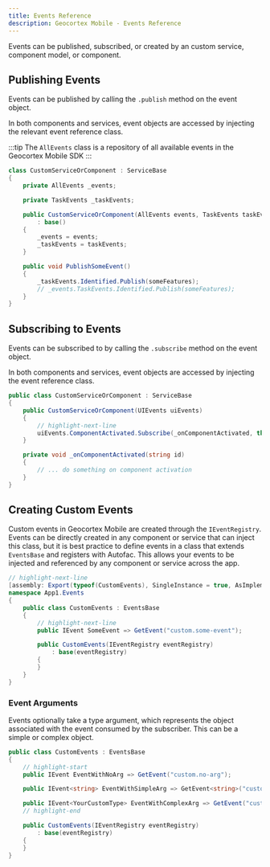 ```yaml
---
title: Events Reference
description: Geocortex Mobile - Events Reference
---
```



Events can be published, subscribed, or created by an custom service, component model, or component.

## Publishing Events

Events can be published by calling the `.publish` method on the event object.

In both components and services, event objects are accessed by injecting the relevant event reference class.

:::tip
The `AllEvents` class is a repository of all available events in the Geocortex Mobile SDK
:::

```cs
class CustomServiceOrComponent : ServiceBase
{
    private AllEvents _events;

    private TaskEvents _taskEvents;

    public CustomServiceOrComponent(AllEvents events, TaskEvents taskEvents)
        : base()
    {
        _events = events;
        _taskEvents = taskEvents;
    }

    public void PublishSomeEvent()
    {
        _taskEvents.Identified.Publish(someFeatures);
        // _events.TaskEvents.Identified.Publish(someFeatures);
    }
}
```

## Subscribing to Events

Events can be subscribed to by calling the `.subscribe` method on the event object.

In both components and services, event objects are accessed by injecting the event reference class.

<CleanupHandlesSnippet />

```cs
public class CustomServiceOrComponent : ServiceBase
{
    public CustomServiceOrComponent(UIEvents uiEvents)
    {
        // highlight-next-line
        uiEvents.ComponentActivated.Subscribe(_onComponentActivated, this);
    }

    private void _onComponentActivated(string id)
    {
        // ... do something on component activation
    }
}
```

## Creating Custom Events

Custom events in Geocortex Mobile are created through the `IEventRegistry`. Events can be directly created in any component or service that can inject this class, but it is best practice to define events in a class that extends `EventsBase` and registers with Autofac. This allows your events to be injected and referenced by any component or service across the app.

```cs
// highlight-next-line
[assembly: Export(typeof(CustomEvents), SingleInstance = true, AsImplementedInterfaces = false, AsSelf = true, PropertiesAutowired = true)]
namespace App1.Events
{
    public class CustomEvents : EventsBase
    {
        // highlight-next-line
        public IEvent SomeEvent => GetEvent("custom.some-event");

        public CustomEvents(IEventRegistry eventRegistry)
            : base(eventRegistry)
        {
        }
    }
}
```

### Event Arguments

Events optionally take a type argument, which represents the object associated with the event consumed by the subscriber. This can be a simple or complex object.

```cs
public class CustomEvents : EventsBase
{
    // highlight-start
    public IEvent EventWithNoArg => GetEvent("custom.no-arg");

    public IEvent<string> EventWithSimpleArg => GetEvent<string>("custom.simple-arg");

    public IEvent<YourCustomType> EventWithComplexArg => GetEvent("custom.complex-arg");
    // highlight-end

    public CustomEvents(IEventRegistry eventRegistry)
        : base(eventRegistry)
    {
    }
}
```
